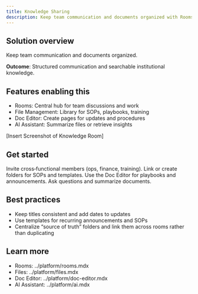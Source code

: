 ```yaml
---
title: Knowledge Sharing
description: Keep team communication and documents organized with Rooms, Files, and AI‑powered retrieval.
---
```



## Solution overview

Keep team communication and documents organized.

**Outcome**: Structured communication and searchable institutional knowledge.

## Features enabling this

- Rooms: Central hub for team discussions and work
- File Management: Library for SOPs, playbooks, training
- Doc Editor: Create pages for updates and procedures
- AI Assistant: Summarize files or retrieve insights

<DevOnly>[Insert Screenshot of Knowledge Room]</DevOnly>

## Get started

<Steps>
  <Step title="Create a Knowledge Room">Invite cross‑functional members (ops, finance, training).</Step>
  <Step title="Organize the library">Link or create folders for SOPs and templates.</Step>
  <Step title="Build pages">Use the Doc Editor for playbooks and announcements.</Step>
  <Step title="Use AI for retrieval">Ask questions and summarize documents.</Step>
</Steps>

## Best practices

- Keep titles consistent and add dates to updates
- Use templates for recurring announcements and SOPs
- Centralize “source of truth” folders and link them across rooms rather than duplicating

## Learn more

- Rooms: ../platform/rooms.mdx
- Files: ../platform/files.mdx
- Doc Editor: ../platform/doc-editor.mdx
- AI Assistant: ../platform/ai.mdx
